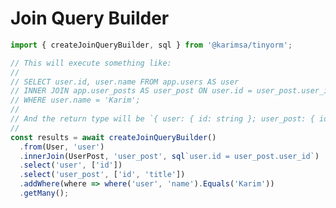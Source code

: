 # Join Query Builder

```ts
import { createJoinQueryBuilder, sql } from '@karimsa/tinyorm';

// This will execute something like:
//
// SELECT user.id, user.name FROM app.users AS user
// INNER JOIN app.user_posts AS user_post ON user.id = user_post.user_id
// WHERE user.name = 'Karim';
//
// And the return type will be `{ user: { id: string }; user_post: { id: string; title: string } }[]`.
//
const results = await createJoinQueryBuilder()
  .from(User, 'user')
  .innerJoin(UserPost, 'user_post', sql`user.id = user_post.user_id`)
  .select('user', ['id'])
  .select('user_post', ['id', 'title'])
  .addWhere(where => where('user', 'name').Equals('Karim'))
  .getMany();
```
